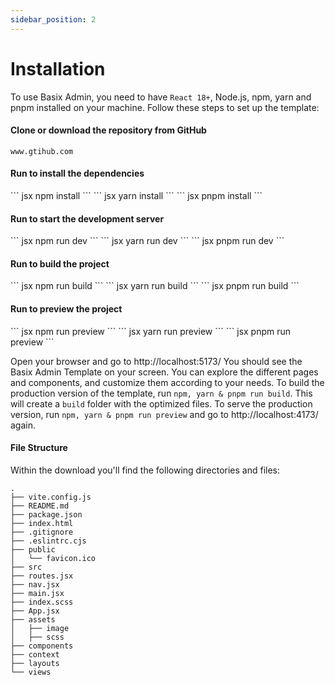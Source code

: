 ```yaml
---
sidebar_position: 2
---
```


# Installation
To use Basix Admin, you need to have `React 18+`, Node.js, npm, yarn and pnpm installed on your machine. Follow these steps to set up the template:



#### Clone or download the repository from GitHub
```
www.gtihub.com
```
#### Run to install the dependencies
<Tabs>
<TabItem value="npm" label="npm">
``` jsx
npm install
```
</TabItem>
<TabItem value="yarn" label="yarn">
``` jsx
yarn install
```
</TabItem>
<TabItem value="pnpm" label="pnpm">
``` jsx
pnpm install
```
</TabItem>
</Tabs>

#### Run to start the development server
<Tabs>
<TabItem value="npm" label="npm">
``` jsx
npm run dev
```
</TabItem>
<TabItem value="yarn" label="yarn">
``` jsx
yarn run dev
```
</TabItem>
<TabItem value="pnpm" label="pnpm">
``` jsx
pnpm run dev
```
</TabItem>
</Tabs>

#### Run to build the project
<Tabs>
<TabItem value="npm" label="npm">
``` jsx
npm run build
```
</TabItem>
<TabItem value="yarn" label="yarn">
``` jsx
yarn run build
```
</TabItem>
<TabItem value="pnpm" label="pnpm">
``` jsx
pnpm run build
```
</TabItem>
</Tabs>

#### Run to preview the project
<Tabs>
<TabItem value="npm" label="npm">
``` jsx
npm run preview
```
</TabItem>
<TabItem value="yarn" label="yarn">
``` jsx
yarn run preview
```
</TabItem>
<TabItem value="pnpm" label="pnpm">
``` jsx
pnpm run preview
```
</TabItem>
</Tabs>


Open your browser and go to http://localhost:5173/
You should see the Basix Admin Template on your screen. You can explore the different pages and components, and customize them according to your needs. To build the production version of the template, run `npm, yarn & pnpm run build`. This will create a `build` folder with the optimized files. To serve the production version, run `npm, yarn & pnpm run preview` and go to http://localhost:4173/ again.


#### File Structure

Within the download you'll find the following directories and files:

```
.
├── vite.config.js
├── README.md
├── package.json
├── index.html
├── .gitignore
├── .eslintrc.cjs
├── public
│   └── favicon.ico
├── src
├── routes.jsx
├── nav.jsx
├── main.jsx
├── index.scss
├── App.jsx
├── assets
│   ├── image
│   ├── scss
├── components
├── context
├── layouts
└── views

```






